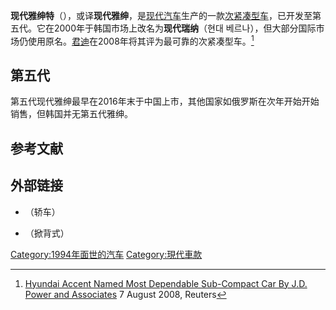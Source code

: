 {{Infobox automobile
| name =
现代雅绅| image =1994-1997 Hyundai Excel (X3) LX sedan (2010-07-13) 01.jpg| manufacturer = [[现代汽车|现代汽车]]
| production = 1994年至今
| class = [[次紧凑型车|次紧凑型车]]
| layout = [[前置后驱|前置后驱]]
| predecessor = [[现代Excel|现代Excel]]
| successor = [[现代i20|现代i20]]（掀背式）
}}
'''现代雅绅特'''（{{lang-ko|현대 엑센트}}），或译'''现代雅绅'''，是[[现代汽车|现代汽车]]生产的一款[[次紧凑型车|次紧凑型车]]，已开发至第五代。它在2000年于韩国市场上改名为'''现代瑞纳'''（현대 베르나），但大部分国际市场仍使用原名。[[君迪|君迪]]在2008年将其评为最可靠的次紧凑型车。<ref name=Dependable>[https://www.reuters.com/article/pressRelease/idUS209966+07-Aug-2008+PRN20080807 Hyundai Accent Named Most Dependable Sub-Compact Car By J.D. Power and Associates] {{Webarchive|url=https://archive.today/20130201080538/http://www.reuters.com/article/pressRelease/idUS209966+07-Aug-2008+PRN20080807 |date=2013-02-01 }} 7 August 2008, Reuters</ref>

==第五代==
{{Infobox automobile
| name = 第五代
| image = 2018 Hyundai Accent 1.6L front 7.28.18.jpg
| aka = Hyundai Verna<br>Hyundai Solaris（俄罗斯）
| production = 2016年至今（中国）<br />2017年至今
| model_years = 2017年至今（中国）<br />2018年至今

| assembly = 韩国[[蔚山|蔚山]]<br>中国[[北京|北京]]<br />印度[[金奈|金奈]]<br />菲律宾[[圣罗莎|圣罗莎]]<br />俄罗斯[[圣彼得堡|圣彼得堡]]<br />墨西哥[[蒙特雷|蒙特雷]]<ref name="Vanguardia">{{cite web |url=http://www.vanguardia.com.mx/articulo/llega-el-coreano-con-sangre-mexicana-accent-de-hyundai |title=Llega el coreano con ''sangre'' mexicana: Accent de Hyundai |publisher=Vanguardia |date=11 August 2017 |accessdate=25 August 2017 |archive-date=2020-08-15 |archive-url=https://web.archive.org/web/20200815172836/https://vanguardia.com.mx/articulo/llega-el-coreano-con-sangre-mexicana-accent-de-hyundai |dead-url=no }}</ref><br />越南[[寧平市|寧平市]]<br/>阿尔及利亚[[提亚雷特|提亚雷特]]

| designer =
| body_style = 4门轿车<br />5门掀背式（墨西哥和中国）<br />5门旅行车（中国）
| platform =现代-起亚GB平台
| related = 
| engine = 1.0 L Kappa II [[涡轮增压|T]]-[[汽油缸内直喷|GDI]] I3（汽油）<br /> 1.4 L Kappa [[直列四缸|I4]]（起汽油）<br />1.5 L Smartstream I4（汽油）<br/>1.6 L Smartstream MPi I4（汽油）<br/>1.6 L Gamma I4（汽油）<br />1.4 L U-Line I4（柴油）<br />1.5 L U-Line (D4FA) CRDi I4（柴油）<br/>1.6 L U-Line I4（柴油）
| transmission = 6速M6CF1手动<br />6速A6GF1自动<br />7速 [[双离合变速器|DCT]]<br/>C0GF1 [[无级变速器|CVT]]
| wheelbase = {{convert|2580|mm|in|1|abbr=on}} (HC)<br />{{convert|2600|mm|in|1|abbr=on}} (HCi)
| length = {{convert|4190|mm|in|1|abbr=on}} (Accent hatchback)<br />{{convert|4385|mm|in|1|abbr=on}} (HC sedan)<br />{{convert|4440|mm|in|1|abbr=on}} (HCi sedan)
| width = {{convert|1729|mm|in|1|abbr=on}} (HC)<br />{{convert|1720|mm|in|1|abbr=on}} (HCi)
| height = {{convert|1450|mm|in|1|abbr=on}} (HC)<br />{{convert|1460|-|1475|mm|in|1|abbr=on}} (HCi)
| weight = {{convert|1060|-|1225|kg|lb|0|abbr=on}}
| sp = us
}}

第五代现代雅绅最早在2016年末于中国上市，其他国家如俄罗斯在次年开始开始销售，但韩国并无第五代雅绅。

== 参考文献==
{{reflist|30em}}

== 外部链接 ==
{{Commons category}}
*{{Official website|https://www.hyundai.com/worldwide/en/cars/accent}}（轿车）
*{{Official website|https://www.hyundai.com/worldwide/en/cars/accent-5dr}}（掀背式）
{{现代汽车}}

[[Category:1994年面世的汽车|Category:1994年面世的汽车]]
[[Category:現代車款|Category:現代車款]]